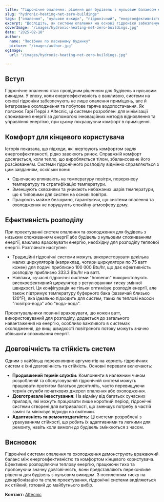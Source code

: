 ```yaml
---
title: "Гідронічне опалення: рішення для будівель з нульовим балансом енергії"
slug: "hydronic-heating-net-zero-buildings"
tags: ["опалення", "нульове викиди", "гідронічний", "енергоефективність"]
excerpt: "Дослідіть, як системи опалення на основі гідроніки забезпечують ефективні рішення для будівель з нульовим балансом енергії, зберігаючи при цьому відмінний рівень комфорту."
coverImage: "/images/hydronic-heating-net-zero-buildings.jpg"
date: "2025-02-18"
author:
  name: "Посібник по пасивному будинку"
  picture: "/images/author.jpg"
ogImage:
  url: "/images/hydronic-heating-net-zero-buildings.jpg"

---
```

## Вступ

Гідронічне опалення стає провідним рішенням для будівель з нульовим викидом. У епоху, коли енергоефективність є важливою, системи на основі гідроніки забезпечують не лише опалення приміщень, але й інтегроване охолодження та побутове гаряче водопостачання. Як пояснює Гарі Перрі з Altecnic, ці системи розроблені для мінімізації споживання енергії за допомогою інноваційних методів відновлення та управління енергією, при цьому покращуючи комфорт в приміщенні.

## Комфорт для кінцевого користувача

Історія показала, що підходи, які жертвують комфортом задля енергоефективності, рідко завоюють ринок. Справжній комфорт досягається, коли тепло, що виробляється тілом, збалансоване його розсіюванням. Системи гідронічного розподілу відмінно справляються з цим завданням, оскільки вони:

- Одночасно впливають на температуру повітря, поверхневу температуру та стратифікацію температури.
- Зменшують сквозняки та уникають небажаних шарів температури, що є типовими для систем на основі повітря.
- Працюють майже безшумно, гарантуючи, що системи опалення та охолодження не порушують спокійну атмосферу дому.
## Ефективність розподілу

При проектуванні систем опалення та охолодження для будівель з низьким споживанням енергії або будівель з нульовим споживанням енергії, важливо враховувати енергію, необхідну для розподілу теплової енергії. Розгляньте наступне:

- Традиційні гідронічні системи можуть використовувати декілька малих циркуляторів (наприклад, чотири циркулятори по 75 ватт кожен) для подачі приблизно 100 000 Btu/hr, що дає ефективність розподілу приблизно 333.3 Btu/hr на ватт.
- Навпаки, сучасні гідронічні системи "homerun" використовують високоефективний циркулятор з регулюванням тиску змінної швидкості. Ця конфігурація не тільки оптимізує розподіл енергії, але також підтримує температуру буферного бака (зазвичай близько 120°F), яка ідеально підходить для систем, таких як теплові насоси "повітря-вода" або "вода-вода".

Проектувальники повинні враховувати, що кожен ватт, використовуваний для розподілу, додається до загального навантаження на енергію, особливо важливого в системах охолодження, де вищі швидкості повітряного потоку можуть значно збільшити споживання енергії.
## Довговічність та стійкість систем

Одним з найбільш переконливих аргументів на користь гідронічних систем є їхні довговічність та стійкість. Основні переваги включають:

- **Продовжений термін служби:** Компоненти в належним чином розробленій та обслуговуваній гідронічній системі можуть працювати протягом багатьох десятиліть, часто перевищуючи термін служби початкових джерел опалення або охолодження.
- **Довготривале інвестування:** На відміну від багатьох сучасних приладів, які можуть працювати лише короткий період, гідронічні системи створені для витривалості, що зменшує потребу в частій заміні та мінімізує відходи на смітники.
- **Адаптивність та ремонтоздатність:** Ці системи розроблені з урахуванням стійкості, що робить їх адаптивними та легкими для ремонту, навіть коли вимоги до будівель змінюються з часом.

## Висновок

Гідронічні системи опалення та охолодження демонструють вражаючий баланс між енергоефективністю та комфортом кінцевого користувача. Ефективно розподіляючи теплову енергію, працюючи тихо та пропонуючи значну довговічність, вони представляють переконливе рішення для будівель з нульовим викидом. З посиленням тиску на декарбонізацію та стале проектування, гідронічні системи виділяються як стійкий, готовий до майбутнього вибір.

**Контакт:** [Altecnic](https://www.altecnic.co.uk)
